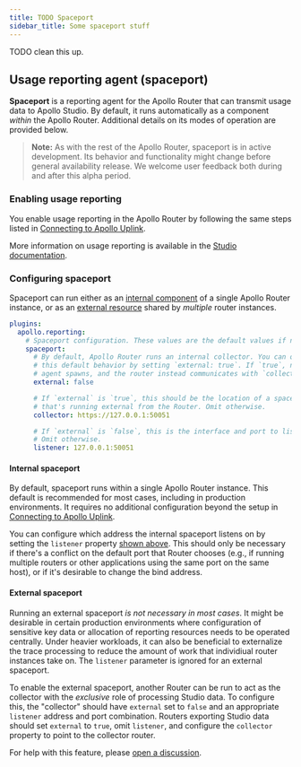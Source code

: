 ```yaml
---
title: TODO Spaceport 
sidebar_title: Some spaceport stuff
---
```


TODO clean this up.

## Usage reporting agent (spaceport)

**Spaceport** is a reporting agent for the Apollo Router that can transmit usage data to Apollo Studio. By default, it runs automatically as a component _within_ the Apollo Router. Additional details on its modes of operation are provided below.

> **Note:** As with the rest of the Apollo Router, spaceport is in active development. Its behavior and functionality might change before general availability release. We welcome user feedback both during and after this alpha period.

### Enabling usage reporting

You enable usage reporting in the Apollo Router by following the same steps listed in [Connecting to Apollo Uplink](#connecting-to-apollo-uplink).

More information on usage reporting is available in the [Studio documentation](https://www.apollographql.com/docs/studio/metrics/usage-reporting/).

### Configuring spaceport

Spaceport can run either as an [internal component](#internal-spaceport) of a single Apollo Router instance, or as an [external resource](#external-spaceport) shared by _multiple_ router instances.

```yaml title="configuration.yaml"
plugins:
  apollo.reporting:
    # Spaceport configuration. These values are the default values if not specified
    spaceport:
      # By default, Apollo Router runs an internal collector. You can override
      # this default behavior by setting `external: true`. If `true`, no reporting
      # agent spawns, and the router instead communicates with `collector` below.
      external: false

      # If `external` is `true`, this should be the location of a spaceport
      # that's running external from the Router. Omit otherwise.
      collector: https://127.0.0.1:50051

      # If `external` is `false`, this is the interface and port to listen on.
      # Omit otherwise.
      listener: 127.0.0.1:50051
```

#### Internal spaceport

By default, spaceport runs within a single Apollo Router instance. This default is recommended for most cases, including in production environments. It requires no additional configuration beyond the setup in [Connecting to Apollo Uplink](#connecting-to-apollo-uplink).

You can configure which address the internal spaceport listens on by setting the `listener` property [shown above](#configuring-spaceport). This should only be necessary if there's a conflict on the default port that Router chooses (e.g., if running multiple routers or other applications using the same port on the same host), or if it's desirable to change the bind address.

#### External spaceport

Running an external spaceport _is not necessary in most cases_. It might be desirable in certain production environments where configuration of sensitive key data or allocation of reporting resources needs to be operated centrally.  Under heavier workloads, it can also be beneficial to externalize the trace processing to reduce the amount of work that individiual router instances take on. The `listener` parameter is ignored for an external spaceport.

To enable the external spaceport, another Router can be run to act as the collector with the _exclusive_ role of processing Studio data. To configure this, the "collector" should have `external` set to `false` and an appropriate `listener` address and port combination. Routers exporting Studio data should set `external` to `true`, omit `listener`, and configure the `collector` property to point to the collector router.

For help with this feature, please [open a discussion](https://github.com/apollographql/router/discussions).
